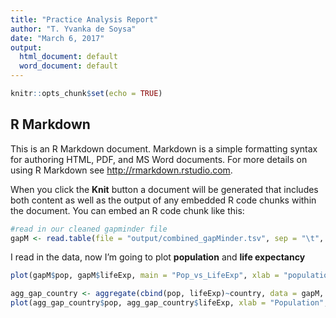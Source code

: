 ```yaml
---
title: "Practice Analysis Report"
author: "T. Yvanka de Soysa"
date: "March 6, 2017"
output:
  html_document: default
  word_document: default
---
```



```r
knitr::opts_chunk$set(echo = TRUE)
```

## R Markdown

This is an R Markdown document. Markdown is a simple formatting syntax for authoring HTML, PDF, and MS Word documents. For more details on using R Markdown see <http://rmarkdown.rstudio.com>.

When you click the **Knit** button a document will be generated that includes both content as well as the output of any embedded R code chunks within the document. You can embed an R code chunk like this:

```r
#read in our cleaned gapminder file
gapM <- read.table(file = "output/combined_gapMinder.tsv", sep = "\t", header = TRUE )
```

I read in the data, now I'm going to plot **population** and **life expectancy**

```r
plot(gapM$pop, gapM$lifeExp, main = "Pop_vs_LifeExp", xlab = "population", ylab = "Life Exp" )

```

```r
agg_gap_country <- aggregate(cbind(pop, lifeExp)~country, data = gapM, FUN = mean)
plot(agg_gap_country$pop, agg_gap_country$lifeExp, xlab = "Population", ylab = "lifeExp")
```





